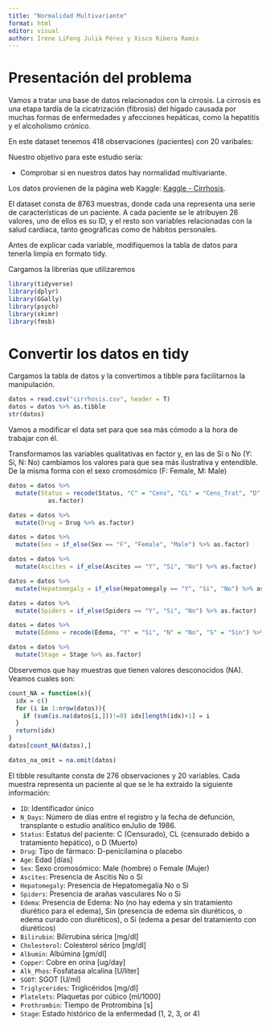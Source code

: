 ```yaml
---
title: "Normalidad Multivariante"
format: html
editor: visual
author: Irene LiFeng Julià Pérez y Xisco Ribera Ramis
---
```


# Presentación del problema

Vamos a tratar una base de datos relacionados con la cirrosis. La cirrosis es una etapa tardía de la cicatrización (fibrosis) del hígado causada por muchas formas de enfermedades y afecciones hepáticas, como la hepatitis y el alcoholismo crónico.

En este dataset tenemos 418 observaciones (pacientes) con 20 varibales:

Nuestro objetivo para este estudio sería: 

- Comprobar si en nuestros datos hay normalidad multivariante.

Los datos provienen de la página web Kaggle: [Kaggle - Cirrhosis](https://www.kaggle.com/datasets/fedesoriano/cirrhosis-prediction-dataset/).

El dataset consta de 8763 muestras, donde cada una representa una serie de características de un paciente. A cada paciente se le atribuyen 26 valores, uno de ellos es su ID, y el resto son variables relacionadas con la salud cardíaca, tanto geográficas como de hábitos personales.

Antes de explicar cada variable, modifiquemos la tabla de datos para tenerla limpia en formato tidy.

Cargamos la librerías que utilizaremos

```r
library(tidyverse)
library(dplyr)
library(GGally)
library(psych)
library(skimr)
library(fmsb)
```

# Convertir los datos en tidy

Cargamos la tabla de datos y la convertimos a tibble para facilitarnos la manipulación.

```r
datos = read.csv("cirrhosis.csv", header = T)
datos = datos %>% as.tibble
str(datos)
```


Vamos a modificar el data set para que sea más cómodo a la hora de trabajar con él.

Transformamos las variables qualitativas en factor y, en las de Si o No (Y: Si, N: No) cambiamos los valores para que sea más ilustrativa y entendible. De la misma forma con el sexo cromosómico (F: Female, M: Male)

```r
datos = datos %>% 
  mutate(Status = recode(Status, "C" = "Cens", "CL" = "Cens_Trat", "D" = "Muerto") %>%
           as.factor)

datos = datos %>% 
  mutate(Drug = Drug %>% as.factor)

datos = datos %>% 
  mutate(Sex = if_else(Sex == "F", "Female", "Male") %>% as.factor)

datos = datos %>% 
  mutate(Ascites = if_else(Ascites == "Y", "Si", "No") %>% as.factor)

datos = datos %>% 
  mutate(Hepatomegaly = if_else(Hepatomegaly == "Y", "Si", "No") %>% as.factor)

datos = datos %>% 
  mutate(Spiders = if_else(Spiders == "Y", "Si", "No") %>% as.factor)

datos = datos %>% 
  mutate(Edema = recode(Edema, "Y" = "Si", "N" = "No", "S" = "Sin") %>% as.factor)

datos = datos %>% 
  mutate(Stage = Stage %>% as.factor)
```


Observemos que hay muestras que tienen valores desconocidos (NA). Veamos cuales son:

```r
count_NA = function(x){
  idx = c()
  for (i in 1:nrow(datos)){
    if (sum(is.na(datos[i,]))!=0) idx[length(idx)+1] = i
  }
  return(idx)
}
datos[count_NA(datos),]
```


```r
datos_na_omit = na.omit(datos)
```



El tibble resultante consta de 276 observaciones y 20 variables. Cada muestra representa un paciente al que se le ha extraido la siguiente información:

- `ID`: Identificador único
- `N_Days`: Número de días entre el registro y la fecha de defunción, transplante o estudio analítico enJulio de 1986.
- `Status`: Estatus del paciente: C (Censurado), CL (censurado debido a tratamiento hepático), o D (Muerto)
- `Drug`:  Tipo de fármaco: D-penicilamina o placebo
- `Age`: Edad [días]
- `Sex`: Sexo cromosómico: Male (hombre) o Female (Mujer)
- `Ascites`: Presencia de Ascitis No o Si
- `Hepatomegaly`: Presencia de Hepatomegalia No o Si
- `Spiders`: Presencia de arañas vasculares No o Si
- `Edema`: Presencia de Edema: No (no hay edema y sin tratamiento diurético para el edema), Sin (presencia de edema sin diuréticos, o edema curado con diuréticos), o Si (edema a pesar del tratamiento con diuréticos)
- `Bilirubin`: Bilirrubina sérica [mg/dl]
- `Cholesterol`: Colesterol sérico [mg/dl]
- `Albumin`: Albúmina [gm/dl]
- `Copper`: Cobre en orina [ug/day]
- `Alk_Phos`: Fosfatasa alcalina [U/liter]
- `SGOT`: SGOT [U/ml]
- `Triglycerides`: Triglicéridos [mg/dl]
- `Platelets`: Plaquetas por cúbico [ml/1000]
- `Prothrombin`: Tiempo de Protrombina [s]
- `Stage`: Estado histórico de la enfermedad (1, 2, 3, or 4)

